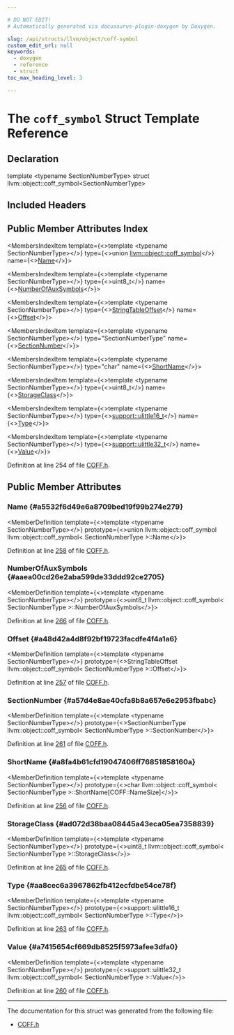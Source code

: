 ```yaml
---

# DO NOT EDIT!
# Automatically generated via docusaurus-plugin-doxygen by Doxygen.

slug: /api/structs/llvm/object/coff-symbol
custom_edit_url: null
keywords:
  - doxygen
  - reference
  - struct
toc_max_heading_level: 3

---
```





# The `coff_symbol` Struct Template Reference

<DoxygenPage pluginConfig={pluginConfig}>



## Declaration

<CodeBlock>template &lt;typename SectionNumberType&gt;
struct llvm::object::coff_symbol&lt;SectionNumberType&gt;</CodeBlock>

## Included Headers

<IncludesList>
<IncludesListItem
  filePath="llvm/Object/COFF.h"
  permalink="/docs/api/files/include/include/llvm/include/llvm/object/coff-h"
  isLocal="true" />
</IncludesList>

## Public Member Attributes Index

<MembersIndex>

<MembersIndexItem
  template={<>template &lt;typename SectionNumberType&gt;</>}
  type={<>union <a href="/docs/api/structs/llvm/object/coff-symbol">llvm::object::coff&#95;symbol</a></>}
  name={<><a href="#a5532f6d49e6a8709bed19f99b274e279">Name</a></>}>
</MembersIndexItem>

<MembersIndexItem
  template={<>template &lt;typename SectionNumberType&gt;</>}
  type={<>uint8&#95;t</>}
  name={<><a href="#aaea00cd26e2aba599de33ddd92ce2705">NumberOfAuxSymbols</a></>}>
</MembersIndexItem>

<MembersIndexItem
  template={<>template &lt;typename SectionNumberType&gt;</>}
  type={<><a href="/docs/api/structs/llvm/object/stringtableoffset">StringTableOffset</a></>}
  name={<><a href="#a48d42a4d8f92bf19723facdfe4f4a1a6">Offset</a></>}>
</MembersIndexItem>

<MembersIndexItem
  template={<>template &lt;typename SectionNumberType&gt;</>}
  type="SectionNumberType"
  name={<><a href="#a57d4e8ae40cfa8b8a657e6e2953fbabc">SectionNumber</a></>}>
</MembersIndexItem>

<MembersIndexItem
  template={<>template &lt;typename SectionNumberType&gt;</>}
  type="char"
  name={<><a href="#a8fa4b61cfd19047406ff76851858160a">ShortName</a></>}>
</MembersIndexItem>

<MembersIndexItem
  template={<>template &lt;typename SectionNumberType&gt;</>}
  type={<>uint8&#95;t</>}
  name={<><a href="#ad072d38baa08445a43eca05ea7358839">StorageClass</a></>}>
</MembersIndexItem>

<MembersIndexItem
  template={<>template &lt;typename SectionNumberType&gt;</>}
  type={<><a href="/docs/api/namespaces/llvm/support/#a4e29b3df92632c930b82161555c3b8d6">support::ulittle16&#95;t</a></>}
  name={<><a href="#aa8cec6a3967862fb412ecfdbe54ce78f">Type</a></>}>
</MembersIndexItem>

<MembersIndexItem
  template={<>template &lt;typename SectionNumberType&gt;</>}
  type={<><a href="/docs/api/namespaces/llvm/support/#a206b37274fa3e908017da357d12724d1">support::ulittle32&#95;t</a></>}
  name={<><a href="#a7415654cf669db8525f5973afee3dfa0">Value</a></>}>
</MembersIndexItem>

</MembersIndex>


Definition at line 254 of file <a href="/docs/api/files/include/include/llvm/include/llvm/object/coff-h">COFF.h</a>.

<SectionDefinition>

## Public Member Attributes

### Name {#a5532f6d49e6a8709bed19f99b274e279}

<MemberDefinition
  template={<>template &lt;typename SectionNumberType&gt;</>}
  prototype={<>union llvm::object::coff&#95;symbol llvm::object::coff&#95;symbol&lt; SectionNumberType &gt;::Name</>}>

Definition at line <a href="/docs/api/files/include/include/llvm/include/llvm/object/coff-h/#l00258">258</a> of file <a href="/docs/api/files/include/include/llvm/include/llvm/object/coff-h">COFF.h</a>.
</MemberDefinition>

### NumberOfAuxSymbols {#aaea00cd26e2aba599de33ddd92ce2705}

<MemberDefinition
  template={<>template &lt;typename SectionNumberType&gt;</>}
  prototype={<>uint8&#95;t llvm::object::coff&#95;symbol&lt; SectionNumberType &gt;::NumberOfAuxSymbols</>}>

Definition at line <a href="/docs/api/files/include/include/llvm/include/llvm/object/coff-h/#l00266">266</a> of file <a href="/docs/api/files/include/include/llvm/include/llvm/object/coff-h">COFF.h</a>.
</MemberDefinition>

### Offset {#a48d42a4d8f92bf19723facdfe4f4a1a6}

<MemberDefinition
  template={<>template &lt;typename SectionNumberType&gt;</>}
  prototype={<>StringTableOffset llvm::object::coff&#95;symbol&lt; SectionNumberType &gt;::Offset</>}>

Definition at line <a href="/docs/api/files/include/include/llvm/include/llvm/object/coff-h/#l00257">257</a> of file <a href="/docs/api/files/include/include/llvm/include/llvm/object/coff-h">COFF.h</a>.
</MemberDefinition>

### SectionNumber {#a57d4e8ae40cfa8b8a657e6e2953fbabc}

<MemberDefinition
  template={<>template &lt;typename SectionNumberType&gt;</>}
  prototype={<>SectionNumberType llvm::object::coff&#95;symbol&lt; SectionNumberType &gt;::SectionNumber</>}>

Definition at line <a href="/docs/api/files/include/include/llvm/include/llvm/object/coff-h/#l00261">261</a> of file <a href="/docs/api/files/include/include/llvm/include/llvm/object/coff-h">COFF.h</a>.
</MemberDefinition>

### ShortName {#a8fa4b61cfd19047406ff76851858160a}

<MemberDefinition
  template={<>template &lt;typename SectionNumberType&gt;</>}
  prototype={<>char llvm::object::coff&#95;symbol&lt; SectionNumberType &gt;::ShortName&#91;COFF::NameSize&#93;</>}>

Definition at line <a href="/docs/api/files/include/include/llvm/include/llvm/object/coff-h/#l00256">256</a> of file <a href="/docs/api/files/include/include/llvm/include/llvm/object/coff-h">COFF.h</a>.
</MemberDefinition>

### StorageClass {#ad072d38baa08445a43eca05ea7358839}

<MemberDefinition
  template={<>template &lt;typename SectionNumberType&gt;</>}
  prototype={<>uint8&#95;t llvm::object::coff&#95;symbol&lt; SectionNumberType &gt;::StorageClass</>}>

Definition at line <a href="/docs/api/files/include/include/llvm/include/llvm/object/coff-h/#l00265">265</a> of file <a href="/docs/api/files/include/include/llvm/include/llvm/object/coff-h">COFF.h</a>.
</MemberDefinition>

### Type {#aa8cec6a3967862fb412ecfdbe54ce78f}

<MemberDefinition
  template={<>template &lt;typename SectionNumberType&gt;</>}
  prototype={<>support::ulittle16&#95;t llvm::object::coff&#95;symbol&lt; SectionNumberType &gt;::Type</>}>

Definition at line <a href="/docs/api/files/include/include/llvm/include/llvm/object/coff-h/#l00263">263</a> of file <a href="/docs/api/files/include/include/llvm/include/llvm/object/coff-h">COFF.h</a>.
</MemberDefinition>

### Value {#a7415654cf669db8525f5973afee3dfa0}

<MemberDefinition
  template={<>template &lt;typename SectionNumberType&gt;</>}
  prototype={<>support::ulittle32&#95;t llvm::object::coff&#95;symbol&lt; SectionNumberType &gt;::Value</>}>

Definition at line <a href="/docs/api/files/include/include/llvm/include/llvm/object/coff-h/#l00260">260</a> of file <a href="/docs/api/files/include/include/llvm/include/llvm/object/coff-h">COFF.h</a>.
</MemberDefinition>

</SectionDefinition>

<hr/>

The documentation for this struct was generated from the following file:

<ul>
<li><a href="/docs/api/files/include/include/llvm/include/llvm/object/coff-h">COFF.h</a></li>
</ul>

</DoxygenPage>
